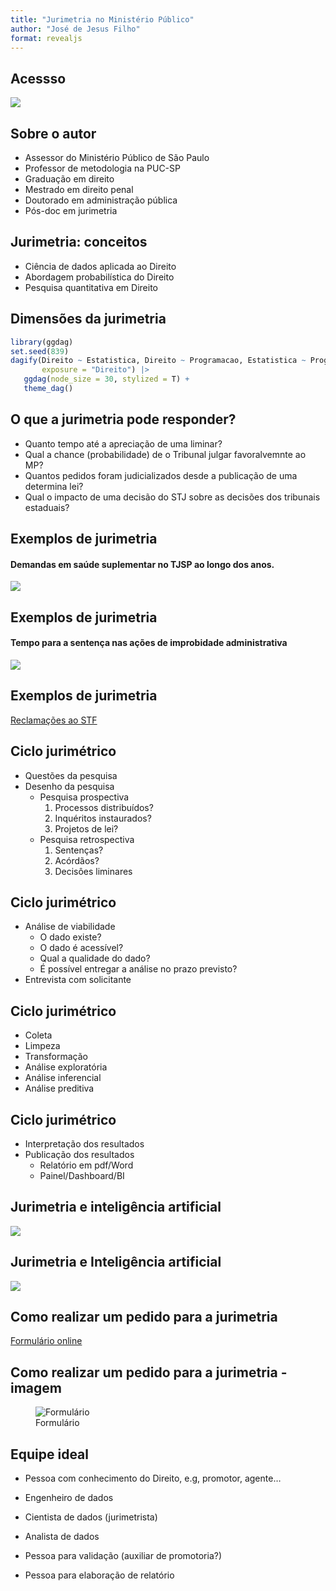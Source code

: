 ```yaml
---
title: "Jurimetria no Ministério Público"
author: "José de Jesus Filho"
format: revealjs
---
```


## Acessso

![](qrcode.png)

## Sobre o autor

* Assessor do Ministério Público de São Paulo
* Professor de metodologia na PUC-SP
* Graduação em direito
* Mestrado em direito penal
* Doutorado em administração pública
* Pós-doc em jurimetria

## Jurimetria: conceitos

* Ciência de dados aplicada ao Direito
* Abordagem probabilística do Direito
* Pesquisa quantitativa em Direito

## Dimensões da jurimetria

```r

library(ggdag)
set.seed(839)
dagify(Direito ~ Estatistica, Direito ~ Programacao, Estatistica ~ Programacao, 
       exposure = "Direito") |> 
   ggdag(node_size = 30, stylized = T) +
   theme_dag()
```

## O que a jurimetria pode responder?

* Quanto tempo até a apreciação de uma liminar?
* Qual a chance (probabilidade) de o Tribunal julgar favoralvemnte ao MP?
* Quantos pedidos foram judicializados desde a publicação de uma determina lei?
* Qual o impacto de uma decisão do STJ sobre as decisões dos tribunais estaduais?

## Exemplos de jurimetria

#### Demandas em saúde suplementar no TJSP ao longo dos anos.

![](tb_mes.png)

## Exemplos de jurimetria

#### Tempo para a sentença nas ações de improbidade administrativa

![](km.png)

## Exemplos de jurimetria

[Reclamações ao STF](https://direito.consudata.com.br/shiny/stf)

## Ciclo jurimétrico{.smaller}
* Questões da pesquisa
* Desenho da pesquisa
  - Pesquisa prospectiva
      1. Processos distribuídos?
      2. Inquéritos instaurados?
      3. Projetos de lei?
  - Pesquisa retrospectiva
      1. Sentenças?
      2. Acórdãos?
      3. Decisôes liminares

## Ciclo jurimétrico
* Análise de viabilidade
  - O dado existe?
  - O dado é acessível?
  - Qual a qualidade do dado?
  - É possível entregar a análise no prazo previsto?

* Entrevista com solicitante

## Ciclo jurimétrico
* Coleta
* Limpeza
* Transformação
* Análise exploratória
* Análise inferencial
* Análise preditiva

## Ciclo jurimétrico
* Interpretação dos resultados
* Publicação dos resultados
  - Relatório em pdf/Word
  - Painel/Dashboard/BI

## Jurimetria e inteligência artificial

![](ia1.jpeg)

## Jurimetria e Inteligência artificial

![](ia2.jpeg)

## Como realizar um pedido para a jurimetria

[Formulário online](https://apps.powerapps.com/play/e/default-2dbd8499-508d-4b76-a31d-ca39cb3d8f1d/a/404f5cea-0043-4226-90bb-f3dde4cb683f?tenantId=2dbd8499-508d-4b76-a31d-ca39cb3d8f1d&hint=25eb572f-1f24-4bdd-b1df-3d6780f28d42&sourcetime=1695909786454)

## Como realizar um pedido para a jurimetria - imagem

![Formulário](formulario.png)

## Equipe ideal

* Pessoa com conhecimento do Direito, e.g, promotor, agente...

* Engenheiro de dados

* Cientista de dados (jurimetrista)

* Analista de dados

* Pessoa para validação (auxiliar de promotoria?)

* Pessoa para elaboração de relatório